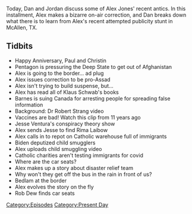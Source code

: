 {{DEFAULTSORT:
    #_EPISODE_0572:June 28-30, 2021
}}{{Episode
    | title             = June 28-30, 2021
    | caption           = [https://knowledgefight.libsyn.com/572-june-28-30-2021 Listen to this episode on Libsyn]
    | episodeNumber     = 572
    | length            = 01:24:36
    | airDate           = July 2, 2021
    | coverageStartDate = June 28, 2021
    | coverageEndDate   = June 30, 2021
    | episodeType       = [[:Category:Present Day|Present Day]]
    | appearance        = [[Bashar al Assad]], [[Klaus Schwab]], [[Robert Barnes]], [[Dr Robert Strang]], [[Jesse Ventura]], [[Rima Laibow]], [[Rob Dew]]
    | previousEpisode   = [[571: May 22-27, 2003]]
    | nextEpisode       = [[573: July 1, 2021]]
}}

{{Stub}}

Today, Dan and Jordan discuss some of Alex Jones' recent antics. In this installment, Alex makes a bizarre on-air correction, and Dan breaks down what there is to learn from Alex's recent attempted publicity stunt in McAllen, TX.

==Tidbits==

*Happy Anniversary, Paul and Christin
*Pentagon is pressuring the Deep State to get out of Afghanistan
*Alex is going to the border... ad plug
*Alex issues correction to be pro-Assad
*Alex isn't trying to build suspense, but...
*Alex has read all of Klaus Schwab's books
*Barnes is suing Canada for arresting people for spreading false information
*Background: Dr Robert Strang video
*Vaccines are bad! Watch this clip from 11 years ago
*Jesse Ventura's conspiracy theory show
*Alex sends Jesse to find Rima Laibow
*Alex calls in to repot on Catholic warehouse full of immigrants
*Biden deputized child smugglers
*Alex uploads child smuggling video
*Catholic charities aren't testing immigrants for covid
*Where are the car seats?
*Alex makes up a story about disaster relief team
*Why won't they get off the bus in the rain in front of us?
*Bedlam at the border
*Alex evolves the story on the fly
*Rob Dew finds car seats

[[Category:Episodes]]
[[Category:Present Day]]
